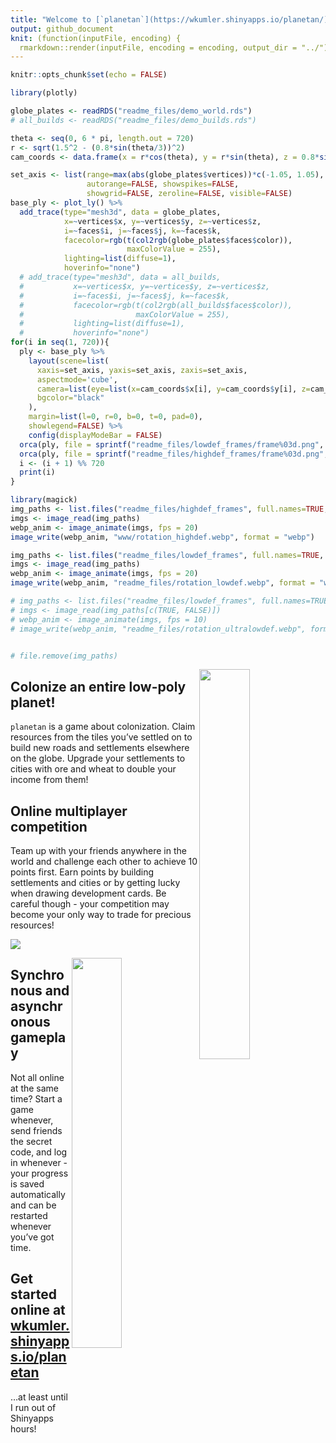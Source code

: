 ```yaml
---
title: "Welcome to [`planetan`](https://wkumler.shinyapps.io/planetan/)!"
output: github_document
knit: (function(inputFile, encoding) {
  rmarkdown::render(inputFile, encoding = encoding, output_dir = "../")})
---
```


```r
knitr::opts_chunk$set(echo = FALSE)
```

```r
library(plotly)

globe_plates <- readRDS("readme_files/demo_world.rds")
# all_builds <- readRDS("readme_files/demo_builds.rds")

theta <- seq(0, 6 * pi, length.out = 720) 
r <- sqrt(1.5^2 - (0.8*sin(theta/3))^2)
cam_coords <- data.frame(x = r*cos(theta), y = r*sin(theta), z = 0.8*sin(theta/3))

set_axis <- list(range=max(abs(globe_plates$vertices))*c(-1.05, 1.05),
                 autorange=FALSE, showspikes=FALSE,
                 showgrid=FALSE, zeroline=FALSE, visible=FALSE)
base_ply <- plot_ly() %>%
  add_trace(type="mesh3d", data = globe_plates,
            x=~vertices$x, y=~vertices$y, z=~vertices$z,
            i=~faces$i, j=~faces$j, k=~faces$k,
            facecolor=rgb(t(col2rgb(globe_plates$faces$color)),
                          maxColorValue = 255),
            lighting=list(diffuse=1),
            hoverinfo="none")
  # add_trace(type="mesh3d", data = all_builds,
  #           x=~vertices$x, y=~vertices$y, z=~vertices$z,
  #           i=~faces$i, j=~faces$j, k=~faces$k,
  #           facecolor=rgb(t(col2rgb(all_builds$faces$color)),
  #                         maxColorValue = 255),
  #           lighting=list(diffuse=1),
  #           hoverinfo="none")
for(i in seq(1, 720)){
  ply <- base_ply %>%
    layout(scene=list(
      xaxis=set_axis, yaxis=set_axis, zaxis=set_axis,
      aspectmode='cube',
      camera=list(eye=list(x=cam_coords$x[i], y=cam_coords$y[i], z=cam_coords$z[i])),
      bgcolor="black"
    ),
    margin=list(l=0, r=0, b=0, t=0, pad=0),
    showlegend=FALSE) %>%
    config(displayModeBar = FALSE)
  orca(ply, file = sprintf("readme_files/lowdef_frames/frame%03d.png", i), width = 500, height = 500)
  orca(ply, file = sprintf("readme_files/highdef_frames/frame%03d.png", i), width = 1280, height = 720)
  i <- (i + 1) %% 720
  print(i)
}

library(magick)
img_paths <- list.files("readme_files/highdef_frames", full.names=TRUE, pattern = "frame\\d+\\.png$")
imgs <- image_read(img_paths)
webp_anim <- image_animate(imgs, fps = 20)
image_write(webp_anim, "www/rotation_highdef.webp", format = "webp")

img_paths <- list.files("readme_files/lowdef_frames", full.names=TRUE, pattern = "frame\\d+\\.png$")
imgs <- image_read(img_paths)
webp_anim <- image_animate(imgs, fps = 20)
image_write(webp_anim, "readme_files/rotation_lowdef.webp", format = "webp")

# img_paths <- list.files("readme_files/lowdef_frames", full.names=TRUE, pattern = "frame\\d+\\.png$")
# imgs <- image_read(img_paths[c(TRUE, FALSE)])
# webp_anim <- image_animate(imgs, fps = 10)
# image_write(webp_anim, "readme_files/rotation_ultralowdef.webp", format = "webp")


# file.remove(img_paths)
```

<img src="readme_files/rotation_lowdef.webp" align="right" style="width: 40%; height: auto;">

<summary><h2>Colonize an entire low-poly planet!</h2></summary>

`planetan` is a game about colonization. Claim resources from the tiles you've settled on to build new roads and settlements elsewhere on the globe. Upgrade your settlements to cities with ore and wheat to double your income from them!

<summary><h2>Online multiplayer competition</h2></summary>

Team up with your friends anywhere in the world and challenge each other to achieve 10 points first. Earn points by building settlements and cities or by getting lucky when drawing development cards. Be careful though - your competition may become your only way to trade for precious resources!

<div clear="right"/>

<img src="readme_files/gameplay_ss.png">

<img src="readme_files/start_screenshot.png" align="right" style="width: 40%; height: auto;">

<summary><h2>Synchronous and asynchronous gameplay</h2></summary>

Not all online at the same time? Start a game whenever, send friends the secret code, and log in whenever - your progress is saved automatically and can be restarted whenever you've got time.

<summary><h2>Get started online at <a href="https://wkumler.shinyapps.io/planetan" target="_blank"> wkumler.shinyapps.io/planetan</a></h2></summary>
...at least until I run out of Shinyapps hours!
